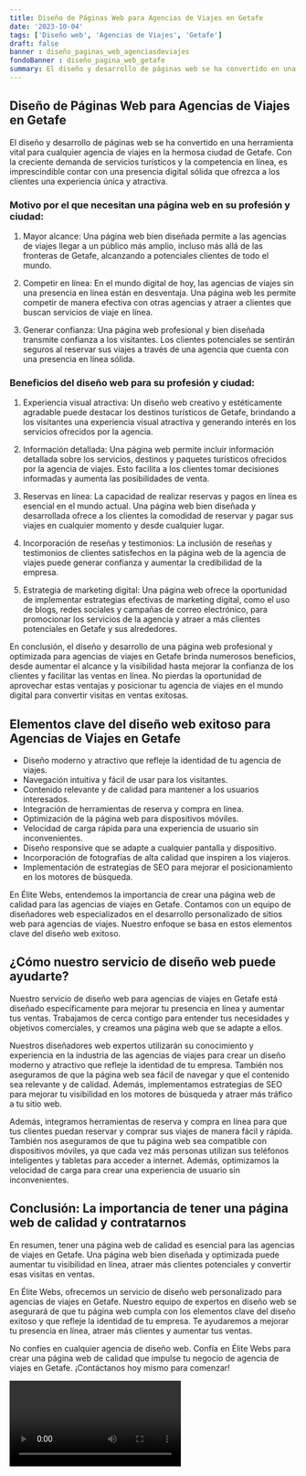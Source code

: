 ```yaml
---
title: Diseño de Páginas Web para Agencias de Viajes en Getafe
date: '2023-10-04'
tags: ['Diseño web', 'Agencias de Viajes', 'Getafe']
draft: false
banner : diseño_paginas_web_agenciasdeviajes
fondoBanner : diseño_pagina_web_getafe
summary: El diseño y desarrollo de páginas web se ha convertido en una herramienta vital para cualquier agencia de viajes en la hermosa ciudad de Getafe. Con la creciente demanda de servicios turísticos y la competencia en línea, es imprescindible contar con una presencia digital sólida que ofrezca a los clientes una experiencia única y atractiva.
---
```


## Diseño de Páginas Web para Agencias de Viajes en Getafe

El diseño y desarrollo de páginas web se ha convertido en una herramienta vital para cualquier agencia de viajes en la hermosa ciudad de Getafe. Con la creciente demanda de servicios turísticos y la competencia en línea, es imprescindible contar con una presencia digital sólida que ofrezca a los clientes una experiencia única y atractiva.

### Motivo por el que necesitan una página web en su profesión y ciudad:

1. Mayor alcance: Una página web bien diseñada permite a las agencias de viajes llegar a un público más amplio, incluso más allá de las fronteras de Getafe, alcanzando a potenciales clientes de todo el mundo.

2. Competir en línea: En el mundo digital de hoy, las agencias de viajes sin una presencia en línea están en desventaja. Una página web les permite competir de manera efectiva con otras agencias y atraer a clientes que buscan servicios de viaje en línea.

3. Generar confianza: Una página web profesional y bien diseñada transmite confianza a los visitantes. Los clientes potenciales se sentirán seguros al reservar sus viajes a través de una agencia que cuenta con una presencia en línea sólida.

### Beneficios del diseño web para su profesión y ciudad:

1. Experiencia visual atractiva: Un diseño web creativo y estéticamente agradable puede destacar los destinos turísticos de Getafe, brindando a los visitantes una experiencia visual atractiva y generando interés en los servicios ofrecidos por la agencia.

2. Información detallada: Una página web permite incluir información detallada sobre los servicios, destinos y paquetes turísticos ofrecidos por la agencia de viajes. Esto facilita a los clientes tomar decisiones informadas y aumenta las posibilidades de venta.

3. Reservas en línea: La capacidad de realizar reservas y pagos en línea es esencial en el mundo actual. Una página web bien diseñada y desarrollada ofrece a los clientes la comodidad de reservar y pagar sus viajes en cualquier momento y desde cualquier lugar.

4. Incorporación de reseñas y testimonios: La inclusión de reseñas y testimonios de clientes satisfechos en la página web de la agencia de viajes puede generar confianza y aumentar la credibilidad de la empresa.

5. Estrategia de marketing digital: Una página web ofrece la oportunidad de implementar estrategias efectivas de marketing digital, como el uso de blogs, redes sociales y campañas de correo electrónico, para promocionar los servicios de la agencia y atraer a más clientes potenciales en Getafe y sus alrededores.

En conclusión, el diseño y desarrollo de una página web profesional y optimizada para agencias de viajes en Getafe brinda numerosos beneficios, desde aumentar el alcance y la visibilidad hasta mejorar la confianza de los clientes y facilitar las ventas en línea. No pierdas la oportunidad de aprovechar estas ventajas y posicionar tu agencia de viajes en el mundo digital para convertir visitas en ventas exitosas.

<GifSeo />

<Cta />

## Elementos clave del diseño web exitoso para Agencias de Viajes en Getafe

- Diseño moderno y atractivo que refleje la identidad de tu agencia de viajes.
- Navegación intuitiva y fácil de usar para los visitantes.
- Contenido relevante y de calidad para mantener a los usuarios interesados.
- Integración de herramientas de reserva y compra en línea.
- Optimización de la página web para dispositivos móviles.
- Velocidad de carga rápida para una experiencia de usuario sin inconvenientes.
- Diseño responsive que se adapte a cualquier pantalla y dispositivo.
- Incorporación de fotografías de alta calidad que inspiren a los viajeros.
- Implementación de estrategias de SEO para mejorar el posicionamiento en los motores de búsqueda.

En Élite Webs, entendemos la importancia de crear una página web de calidad para las agencias de viajes en Getafe. Contamos con un equipo de diseñadores web especializados en el desarrollo personalizado de sitios web para agencias de viajes. Nuestro enfoque se basa en estos elementos clave del diseño web exitoso.

## ¿Cómo nuestro servicio de diseño web puede ayudarte?

Nuestro servicio de diseño web para agencias de viajes en Getafe está diseñado específicamente para mejorar tu presencia en línea y aumentar tus ventas. Trabajamos de cerca contigo para entender tus necesidades y objetivos comerciales, y creamos una página web que se adapte a ellos.

Nuestros diseñadores web expertos utilizarán su conocimiento y experiencia en la industria de las agencias de viajes para crear un diseño moderno y atractivo que refleje la identidad de tu empresa. También nos aseguramos de que la página web sea fácil de navegar y que el contenido sea relevante y de calidad. Además, implementamos estrategias de SEO para mejorar tu visibilidad en los motores de búsqueda y atraer más tráfico a tu sitio web.

Además, integramos herramientas de reserva y compra en línea para que tus clientes puedan reservar y comprar sus viajes de manera fácil y rápida. También nos aseguramos de que tu página web sea compatible con dispositivos móviles, ya que cada vez más personas utilizan sus teléfonos inteligentes y tabletas para acceder a internet. Además, optimizamos la velocidad de carga para crear una experiencia de usuario sin inconvenientes.

## Conclusión: La importancia de tener una página web de calidad y contratarnos

En resumen, tener una página web de calidad es esencial para las agencias de viajes en Getafe. Una página web bien diseñada y optimizada puede aumentar tu visibilidad en línea, atraer más clientes potenciales y convertir esas visitas en ventas.

En Élite Webs, ofrecemos un servicio de diseño web personalizado para agencias de viajes en Getafe. Nuestro equipo de expertos en diseño web se asegurará de que tu página web cumpla con los elementos clave del diseño exitoso y que refleje la identidad de tu empresa. Te ayudaremos a mejorar tu presencia en línea, atraer más clientes y aumentar tus ventas.

No confíes en cualquier agencia de diseño web. Confía en Élite Webs para crear una página web de calidad que impulse tu negocio de agencia de viajes en Getafe. ¡Contáctanos hoy mismo para comenzar!

<Video />

<CtaBot job='Agencias de Viajes' city='Getafe'/>

<Gmaps query='Getafe+españa+maps' />